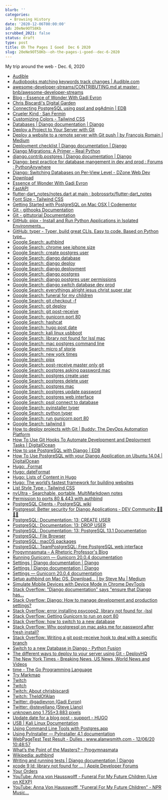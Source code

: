 ```yaml
---
blurb: ''
categories:
  - Browsing History
date: '2020-12-06T00:00:00'
id: 20eNe9OT58Kb
scrubbed_2021: false
status: draft
type: post
title: Oh The Pages I Goed  Dec 6 2020
slug: 20eNe9OT58Kb--oh-the-pages-i-goed--dec-6-2020
---
```


My trip around the web - Dec. 6, 2020

- [Audible](https://www.audible.com/)
- [Audiobooks matching keywords track changes | Audible.com](https://www.audible.com/search?keywords=track+changes&ref=a_hp_t1_header_search)
- [awesome-developer-streams/CONTRIBUTING.md at master · bnb/awesome-developer-streams](https://github.com/bnb/awesome-developer-streams/blob/master/CONTRIBUTING.md)
- [Blog – Essence of Wonder With Gadi Evron](https://essenceofwonder.com/blog-2/)
- [Chris Biscardi's Digital Garden](https://www.christopherbiscardi.com/)
- [Connecting PostgreSQL using psql and pgAdmin | EDB](https://www.enterprisedb.com/postgres-tutorials/connecting-postgresql-using-psql-and-pgadmin)
- [Crueler Kind · San Fermin](https://open.spotify.com/album/71XLVZtjVzsVGwL6VKckaf?highlight=spotify:track:6h0mHDcRBUbViG36YW0ujv)
- [Customizing Colors - Tailwind CSS](https://tailwindcss.com/docs/customizing-colors)
- [Databases | Django documentation | Django](https://docs.djangoproject.com/en/3.1/ref/databases/#postgresql-notes)
- [Deploy a Project to Your Server with Git](https://daveceddia.com/deploy-git-repo-to-server/)
- [Deploy a website to a remote server with Git push | by François Romain | Medium](https://medium.com/@francoisromain/vps-deploy-with-git-fea605f1303b)
- [Deployment checklist | Django documentation | Django](https://docs.djangoproject.com/en/3.1/howto/deployment/checklist/)
- [Django Migrations: A Primer – Real Python](https://realpython.com/django-migrations-a-primer/)
- [django.contrib.postgres | Django documentation | Django](https://docs.djangoproject.com/en/3.1/ref/contrib/postgres/)
- [Django: best practice for database mangement in dev and prod : Forums : PythonAnywhere](https://www.pythonanywhere.com/forums/topic/13438/)
- [Django: Switching Databases on Per-View Level - DZone Web Dev](https://dzone.com/articles/django-switching-databases)
- [Download](https://www.pgadmin.org/download/)
- [Essence of Wonder With Gadi Evron](https://essenceofwonder.com/)
- [FastAPI](https://fastapi.tiangolo.com/)
- [flutter-dart_notes/notes.dart at main · bobrossrtx/flutter-dart_notes](https://github.com/bobrossrtx/flutter-dart_notes/blob/main/notes.dart)
- [Font Size - Tailwind CSS](https://tailwindcss.com/docs/font-size)
- [Getting Started with PostgreSQL on Mac OSX | Codementor](https://www.codementor.io/@engineerapart/getting-started-with-postgresql-on-mac-osx-are8jcopb)
- [Git - githooks Documentation](https://git-scm.com/docs/githooks)
- [Git - gittutorial Documentation](https://git-scm.com/docs/gittutorial/2.8.6)
- [GitHub: pipx - Install and Run Python Applications in Isolated Environments...](https://github.com/pipxproject/pipx)
- [GitHub: typer - Typer, build great CLIs. Easy to code. Based on Python type...](https://github.com/tiangolo/typer)
- [Google Search: authbind](https://www.google.com/search?client=safari&rls=en&q=authbind&ie=UTF-8&oe=UTF-8)
- [Google Search: chrome see iphone size](https://www.google.com/search?client=safari&rls=en&q=chrome+see+iphone+size&ie=UTF-8&oe=UTF-8)
- [Google Search: create postgres user](https://www.google.com/search?client=safari&rls=en&q=create+postgres+user&ie=UTF-8&oe=UTF-8)
- [Google Search: django database](https://www.google.com/search?client=safari&rls=en&q=django+database&ie=UTF-8&oe=UTF-8)
- [Google Search: django deploy](https://www.google.com/search?client=safari&rls=en&q=django+deploy&ie=UTF-8&oe=UTF-8)
- [Google Search: django deployment](https://www.google.com/search?client=safari&rls=en&q=django+deployment&ie=UTF-8&oe=UTF-8)
- [Google Search: django postgres](https://www.google.com/search?client=safari&rls=en&q=django+postgres&ie=UTF-8&oe=UTF-8)
- [Google Search: django postgres user permissions](https://www.google.com/search?client=safari&rls=en&q=django+postgres+user+permissions&ie=UTF-8&oe=UTF-8)
- [Google Search: django switch database dev prod](https://www.google.com/search?client=safari&rls=en&q=django+switch+database+dev+prod&ie=UTF-8&oe=UTF-8)
- [Google Search: everythings alright jesus christ super star](https://www.google.com/search?client=safari&rls=en&q=everythings+alright+jesus+christ+super+star&ie=UTF-8&oe=UTF-8)
- [Google Search: funeral for my children](https://www.google.com/search?client=safari&rls=en&q=funeral+for+my+children&ie=UTF-8&oe=UTF-8)
- [Google Search: git checkout -f](https://www.google.com/search?client=safari&rls=en&q=git+checkout+-f&ie=UTF-8&oe=UTF-8)
- [Google Search: git deploy](https://www.google.com/search?client=safari&rls=en&q=git+deploy&ie=UTF-8&oe=UTF-8)
- [Google Search: git post-receive](https://www.google.com/search?client=safari&rls=en&q=git+post-receive&ie=UTF-8&oe=UTF-8)
- [Google Search: gunicorn port 80](https://www.google.com/search?client=safari&rls=en&q=gunicorn+port+80&ie=UTF-8&oe=UTF-8)
- [Google Search: hashcat](https://www.google.com/search?client=safari&rls=en&q=hashcat&ie=UTF-8&oe=UTF-8)
- [Google Search: hugo post date](https://www.google.com/search?client=safari&rls=en&q=hugo+post+date&ie=UTF-8&oe=UTF-8)
- [Google Search: kali linux usbboot](https://www.google.com/search?client=safari&rls=en&q=kali+linux+usbboot&ie=UTF-8&oe=UTF-8)
- [Google Search: library not found for lssl mac](https://www.google.com/search?newwindow=1&client=safari&rls=en&ei=N5rNX9mYCu6H5wLRz7LwBA&q=library+not+found+for+lssl+mac&oq=library+not+found+for+lssl&gs_lcp=CgZwc3ktYWIQARgCMgIIADICCAAyBAgAEEMyBAgAEB46BAgAEEdQoNsBWPyPAmCUpAJoBHACeACAAV2IAfcCkgEBNZgBAKABAaoBB2d3cy13aXrIAQjAAQE&sclient=psy-ab)
- [Google Search: mac postgres command line](https://www.google.com/search?client=safari&rls=en&q=mac+postgres+command+line&ie=UTF-8&oe=UTF-8)
- [Google Search: micro sf storie](https://www.google.com/search?client=safari&rls=en&q=micro+sf+storie&ie=UTF-8&oe=UTF-8)
- [Google Search: new york times](https://www.google.com/search?client=safari&rls=en&q=new+york+times&ie=UTF-8&oe=UTF-8)
- [Google Search: pipx](https://www.google.com/search?client=safari&rls=en&q=pipx&ie=UTF-8&oe=UTF-8)
- [Google Search: post-receive master only git](https://www.google.com/search?client=safari&rls=en&q=post-receive+master+only+git&ie=UTF-8&oe=UTF-8)
- [Google Search: postgres asking password mac](https://www.google.com/search?client=safari&rls=en&q=postgres+asking+password+mac&ie=UTF-8&oe=UTF-8)
- [Google Search: postgres create user](https://www.google.com/search?client=safari&rls=en&q=postgres+create+user&ie=UTF-8&oe=UTF-8)
- [Google Search: postgres delete user](https://www.google.com/search?client=safari&rls=en&q=postgres+delete+user&ie=UTF-8&oe=UTF-8)
- [Google Search: postgres mac](https://www.google.com/search?newwindow=1&client=safari&rls=en&ei=BT7NX7ydEcyxggeb5qGIAQ&q=postgres+mac&oq=postgres+mac&gs_lcp=CgZwc3ktYWIQAzIFCAAQkQIyBQgAEJECMgIIADICCAAyAggAMgIIADICCAAyAggAMgIIADICCAA6BAgAEEc6BAgAEA06BAgAEAo6BggAEAcQHlDfLViuX2C9YWgAcAJ4AIABiwGIAbIGkgEDMS42mAEAoAEBqgEHZ3dzLXdpesgBCMABAQ&sclient=psy-ab&ved=0ahUKEwj8s_D8l7rtAhXMmOAKHRtzCBEQ4dUDCAw&uact=5)
- [Google Search: postgres update password](https://www.google.com/search?client=safari&rls=en&q=postgres+update+password&ie=UTF-8&oe=UTF-8)
- [Google Search: postgres web interface](https://www.google.com/search?client=safari&rls=en&q=postgres+web+interface&ie=UTF-8&oe=UTF-8)
- [Google Search: psql connect to database](https://www.google.com/search?client=safari&rls=en&q=psql+connect+to+database&ie=UTF-8&oe=UTF-8)
- [Google Search: pyinstaller typer](https://www.google.com/search?newwindow=1&client=safari&rls=en&ei=05bNX8WDDaPy5gLvqoOgCg&q=pyinstaller+typer&oq=pyinstaller+typer&gs_lcp=CgZwc3ktYWIQAzIFCAAQzQIyBQgAEM0CMgUIABDNAjIFCAAQzQIyBQgAEM0COgQIABBHOgcIABDJAxBDOgQIABBDOgIIADoFCAAQyQM6BggAEBYQHjoICAAQFhAKEB5QpRRY0Rhgmx1oAHACeACAAYYBiAGwBJIBAzUuMZgBAKABAaoBB2d3cy13aXrIAQjAAQE&sclient=psy-ab&ved=0ahUKEwiFuaHV7LrtAhUjuVkKHW_VAKQQ4dUDCAw&uact=5)
- [Google Search: python typer](https://www.google.com/search?client=safari&rls=en&q=python+typer&ie=UTF-8&oe=UTF-8)
- [Google Search: run gunicorn port 80](https://www.google.com/search?client=safari&rls=en&q=run+gunicorn+port+80&ie=UTF-8&oe=UTF-8)
- [Google Search: tailwind li](https://www.google.com/search?newwindow=1&client=safari&rls=en&ei=8mzMX7W4Msu05gL6g6_oAw&q=tailwind+li+&oq=tailwind+li+&gs_lcp=CgZwc3ktYWIQAzIJCAAQyQMQFhAeOgQIABBHOgoIABCxAxDJAxBDOgQIABBDOgcIABCxAxBDOggIABDJAxCRAjoFCAAQkQI6AggAUOcYWLUfYPQhaABwAngAgAHNAogByQeSAQcxLjAuMi4xmAEAoAEBqgEHZ3dzLXdpesgBCMABAQ&sclient=psy-ab&ved=0ahUKEwi1-bDL0LjtAhVLmlkKHfrBCz0Q4dUDCAw&uact=5)
- [How to deploy projects with Git | Buddy: The DevOps Automation Platform](https://buddy.works/blog/how-deploy-projects-with-git)
- [How To Use Git Hooks To Automate Development and Deployment Tasks | DigitalOcean](https://www.digitalocean.com/community/tutorials/how-to-use-git-hooks-to-automate-development-and-deployment-tasks)
- [How to use PostgreSQL with Django | EDB](https://www.enterprisedb.com/postgres-tutorials/how-use-postgresql-django)
- [How To Use PostgreSQL with your Django Application on Ubuntu 14.04 | DigitalOcean](https://www.digitalocean.com/community/tutorials/how-to-use-postgresql-with-your-django-application-on-ubuntu-14-04)
- [Hugo: .Format](https://gohugo.io/functions/format/)
- [Hugo: dateFormat](https://gohugo.io/functions/dateformat/)
- [Hugo: Lists of Content in Hugo](https://gohugo.io/templates/lists/)
- [Hugo: The world’s fastest framework for building websites](https://gohugo.io/)
- [List Style Type - Tailwind CSS](https://tailwindcss.com/docs/list-style-type)
- [nvUltra - Searchable, portable, MultiMarkdown notes](https://nvultra.com/)
- [Permission to ports 80 & 443 with authbind](https://www.mwells.org/coding/2016/authbind-port-80-443/)
- [PostgreSQL Clients - PostgreSQL wiki](https://wiki.postgresql.org/wiki/PostgreSQL_Clients)
- [Postgresql: Better security for Django Applications - DEV Community 👩‍💻👨‍💻](https://dev.to/matthewhegarty/postgresql-better-security-for-django-applications-3c7m)
- [PostgreSQL: Documentation: 13: CREATE USER](https://www.postgresql.org/docs/13/sql-createuser.html)
- [PostgreSQL: Documentation: 13: DROP USER](https://www.postgresql.org/docs/13/sql-dropuser.html)
- [PostgreSQL: Documentation: 13: PostgreSQL 13.1 Documentation](https://www.postgresql.org/docs/13/index.html)
- [PostgreSQL: File Browser](https://www.postgresql.org/ftp/pgadmin/pgadmin4/v4.28/macos/)
- [PostgreSQL: macOS packages](https://www.postgresql.org/download/macosx/)
- [PostgreSQL: TeamPostgreSQL: Free PostgreSQL web interface](https://www.postgresql.org/about/news/teampostgresql-free-postgresql-web-interface-1396/)
- [Progymnasmata – A Rhetoric Professor's Blog](https://stevellano.com/)
- [Running Gunicorn — Gunicorn 20.0.4 documentation](https://docs.gunicorn.org/en/stable/run.html)
- [Settings | Django documentation | Django](https://docs.djangoproject.com/en/3.1/ref/settings/#databases)
- [Settings | Django documentation | Django](https://docs.djangoproject.com/en/3.1/ref/settings/#std:setting-DATABASES)
- [Settings — Gunicorn 20.0.4 documentation](https://docs.gunicorn.org/en/stable/settings.html)
- [Setup authbind on Mac OS. Download… | by Steve Mu | Medium](https://medium.com/@steve.mu.dev/setup-authbind-on-mac-os-6aee72cb828)
- [Simulate Mobile Devices with Device Mode in Chrome DevTools](https://developers.google.com/web/tools/chrome-devtools/device-mode)
- [Stack Overflow: "Django documentation" says "ensure that Django has...](https://stackoverflow.com/questions/13337571/django-documentation-says-ensure-that-django-has-permission-to-create-and-alt)
- [Stack Overflow: Django: How to manage development and production settings?](https://stackoverflow.com/questions/10664244/django-how-to-manage-development-and-production-settings)
- [Stack Overflow: error installing psycopg2, library not found for -lssl](https://stackoverflow.com/questions/26288042/error-installing-psycopg2-library-not-found-for-lssl)
- [Stack Overflow: Getting Gunicorn to run on port 80](https://stackoverflow.com/questions/16225872/getting-gunicorn-to-run-on-port-80)
- [Stack Overflow: how to switch to a new database](https://stackoverflow.com/questions/38067164/how-to-switch-to-a-new-database)
- [Stack Overflow: Why postgresql on mac asks me for password after fresh install?](https://stackoverflow.com/questions/46781471/why-postgresql-on-mac-asks-me-for-password-after-fresh-install)
- [Stack Overflow: Writing a git post-receive hook to deal with a specific branch](https://stackoverflow.com/questions/7351551/writing-a-git-post-receive-hook-to-deal-with-a-specific-branch)
- [Switch to a new Database in Django - Python Fusion](https://pythonfusion.com/switch-database-django/)
- [The different ways to deploy to your server using Git - DeployHQ](https://www.deployhq.com/git/deploy-websites-with-git)
- [The New York Times - Breaking News, US News, World News and Videos](https://www.nytimes.com/)
- [time - The Go Programming Language](https://golang.org/pkg/time/)
- [Try Markmap](https://markmap.js.org/repl/)
- [Twitch](https://clips.twitch.tv/create)
- [Twitch](https://www.twitch.tv/)
- [Twitch: About chrisbiscardi](https://www.twitch.tv/chrisbiscardi/about)
- [Twitch: TheIdOfAlan](https://www.twitch.tv/theidofalan)
- [Twitter: @gadievron (Gadi Evron)](https://twitter.com/gadievron)
- [Twitter: @stevellano (Steve Llano)](https://twitter.com/stevellano)
- [unknown.png 1,755×3,883 pixels](https://cdn.discordapp.com/attachments/641445658456358922/785089047055564810/unknown.png)
- [Update date for a blog post - support - HUGO](https://discourse.gohugo.io/t/update-date-for-a-blog-post/8041/5)
- [USB | Kali Linux Documentation](https://www.kali.org/docs/usb/)
- [Using Command Line Tools with Postgres.app](https://postgresapp.com/documentation/cli-tools.html)
- [Using PyInstaller — PyInstaller 4.1 documentation](https://pyinstaller.readthedocs.io/en/stable/usage.html)
- [WebPageTest Test Result - Dulles : www.alanwsmith.com - 12/06/20 10:48:57](https://www.webpagetest.org/result/201206_DiES_9cdb7007d703e483f3e10ae2380ef8c8/)
- [What’s the Point of the Masters? – Progymnasmata](https://stevellano.com/ogymnasmata-net-2010-02-whats-point-of-masters-html/)
- [Wikipedia: authbind](https://en.wikipedia.org/wiki/Authbind)
- [Writing and running tests | Django documentation | Django](https://docs.djangoproject.com/en/3.1/topics/testing/overview/#the-test-database)
- [xcode 9 ld: library not found for … | Apple Developer Forums](https://developer.apple.com/forums/thread/88451)
- [Your Orders](https://www.amazon.com/gp/your-account/order-history/ref=ppx_yo_dt_b_search?opt=ab&search=logitech)
- [YouTube: Anna von Hausswolff - Funeral For My Future Children (Live on KEXP)](https://www.youtube.com/watch?v=3iS8QguVecQ)
- [YouTube: Anna Von Hausswolff, "Funeral For My Future Children" - NPR Music...](https://www.youtube.com/watch?v=n8YhnF0ng4c)
